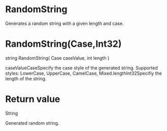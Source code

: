 ﻿# RandomString

Generates a random string with a given length and case.

# 



# RandomString(Case,Int32)

string RandomString(
	Case caseValue,
	int length
)

caseValueCaseSpecify the case style of the generated string. Supported styles:
                            LowerCase, UpperCase,
                            CamelCase, Mixed.lengthInt32Specifiy the length of the string.

# Return value

String

Generated random string.
